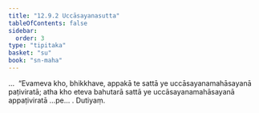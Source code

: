 ```yaml
---
title: "12.9.2 Uccāsayanasutta"
tableOfContents: false
sidebar:
  order: 3
type: "tipitaka"
basket: "su"
book: "sn-maha"
---
```



<DynamicBreadcrumb />

<Division number="1152" book="sn-maha">

<Paragraph number="2484" book="sn-maha">
…  “Evameva kho, bhikkhave, appakā te sattā ye uccāsayanamahāsayanā paṭiviratā; atha kho eteva bahutarā sattā ye uccāsayanamahāsayanā appaṭiviratā …pe… .

</Paragraph>
</Division>

<Paragraph number="2485" type="center" book="sn-maha">
Dutiyaṃ.
</Paragraph>